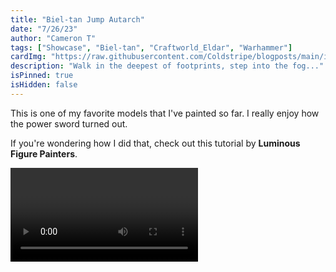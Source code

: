 ```yaml
---
title: "Biel-tan Jump Autarch"
date: "7/26/23"
author: "Cameron T"
tags: ["Showcase", "Biel-tan", "Craftworld_Eldar", "Warhammer"]
cardImg: "https://raw.githubusercontent.com/Coldstripe/blogposts/main/images/autarch-collage.jpg"
description: "Walk in the deepest of footprints, step into the fog..."
isPinned: true
isHidden: false
---
```


This is one of my favorite models that I've painted so far. I really enjoy how the power sword turned out.

If you're wondering how I did that, check out this tutorial by **Luminous Figure Painters**.

<Video id="dJig1zW3TfI" />

Painting white can be tough, but Apothecary White contrast paint from Citadel was a big help for this project.

<Gallery>
  <MDXImage
    src="https://raw.githubusercontent.com/Coldstripe/blogposts/main/images/autarch-front.jpg"
    alt="Jump Autarch viewed from front"
  />

  <MDXImage
    src="https://raw.githubusercontent.com/Coldstripe/blogposts/main/images/autarch-right.jpg"
    alt="Jump Autarch viewed from right"
  />

  <MDXImage
    src="https://raw.githubusercontent.com/Coldstripe/blogposts/main/images/autarch-left.jpg"
    alt="Jump Autarch viewed from left"
  />

  <MDXImage
    src="https://raw.githubusercontent.com/Coldstripe/blogposts/main/images/autarch-back.jpg"
    alt="Jump Autarch viewed from back"
  />
</Gallery>
